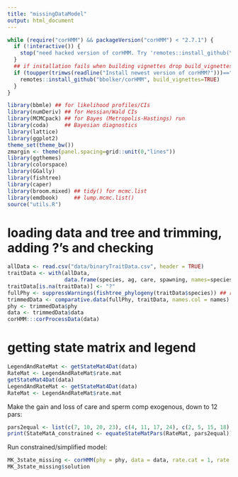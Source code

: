 ```yaml
---
title: "missingDataModel"
output: html_document
---
```


```r
while (require("corHMM") && packageVersion("corHMM") < "2.7.1") {
  if (!interactive()) {
    stop("need hacked version of corHMM. Try 'remotes::install_github(\"bbolker/corHMM\", build_vignettes=TRUE)'")
  }
  ## if installation fails when building vignettes drop build_vignettes=TRUE (default is FALSE)
  if (toupper(trimws(readline("Install newest version of corHMM?")))=="Y") {
    remotes::install_github("bbolker/corHMM", build_vignettes=TRUE)
  }
}
```

```r
library(bbmle) ## for likelihood profiles/CIs
library(numDeriv) ## for Hessian/Wald CIs
library(MCMCpack) ## for Bayes (Metropolis-Hastings) run
library(coda)     ## Bayesian diagnostics
library(lattice)
library(ggplot2)
theme_set(theme_bw())
zmargin <- theme(panel.spacing=grid::unit(0,"lines"))
library(ggthemes)
library(colorspace)
library(GGally)
library(fishtree)
library(caper)
library(broom.mixed) ## tidy() for mcmc.list
library(emdbook)     ## lump.mcmc.list()
source("utils.R")
```

# loading data and tree and trimming, adding ?'s and checking

```r
allData <- read.csv("data/binaryTraitData.csv", header = TRUE)
traitData <- with(allData,
                  data.frame(species, ag, care, spawning, names=species))
traitData[is.na(traitData)] <- "?"
fullPhy <- suppressWarnings(fishtree_phylogeny(traitData$species)) ## request 607, only find 478 spp
trimmedData <- comparative.data(fullPhy, traitData, names.col = names)
phy <- trimmedData$phy
data <- trimmedData$data
corHMM:::corProcessData(data)
```

# getting state matrix and legend

```r
LegendAndRateMat <- getStateMat4Dat(data)
RateMat <- LegendAndRateMat$rate.mat
getStateMat4Dat(data)
LegendAndRateMat <- getStateMat4Dat(data)
RateMat <- LegendAndRateMat$rate.mat
```


Make the gain and loss of care and sperm comp exogenous, down to 12 pars:

```r
pars2equal <- list(c(7, 10, 20, 23), c(4, 11, 17, 24), c(2, 5, 15, 18), c(1, 8, 14, 21))
print(StateMatA_constrained <- equateStateMatPars(RateMat, pars2equal))
```

Run constrained/simplified model:

```r
MK_3state_missing <- corHMM(phy = phy, data = data, rate.cat = 1, rate.mat = StateMatA_constrained)
MK_3state_missing$solution
```
